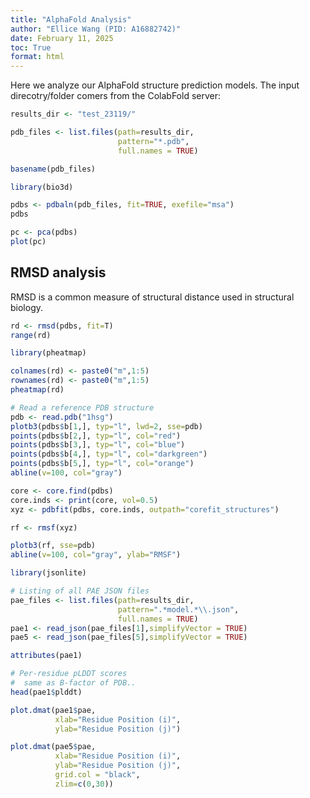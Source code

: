 ```yaml
---
title: "AlphaFold Analysis"
author: "Ellice Wang (PID: A16882742)"
date: February 11, 2025
toc: True
format: html
---
```


Here we analyze our AlphaFold structure prediction models. The input direcotry/folder comers from the ColabFold server:

```r
results_dir <- "test_23119/"
```

```r
pdb_files <- list.files(path=results_dir,
                        pattern="*.pdb",
                        full.names = TRUE)

basename(pdb_files)
```

```r
library(bio3d)
```

```r
pdbs <- pdbaln(pdb_files, fit=TRUE, exefile="msa")
pdbs
```

```r
pc <- pca(pdbs)
plot(pc)
```

## RMSD analysis
RMSD is a common measure of structural distance used in structural biology.

```r
rd <- rmsd(pdbs, fit=T)
range(rd)
```

```r
library(pheatmap)

colnames(rd) <- paste0("m",1:5)
rownames(rd) <- paste0("m",1:5)
pheatmap(rd)
```

```r
# Read a reference PDB structure
pdb <- read.pdb("1hsg")
plotb3(pdbs$b[1,], typ="l", lwd=2, sse=pdb)
points(pdbs$b[2,], typ="l", col="red")
points(pdbs$b[3,], typ="l", col="blue")
points(pdbs$b[4,], typ="l", col="darkgreen")
points(pdbs$b[5,], typ="l", col="orange")
abline(v=100, col="gray")
```

```r
core <- core.find(pdbs)
core.inds <- print(core, vol=0.5)
xyz <- pdbfit(pdbs, core.inds, outpath="corefit_structures")

rf <- rmsf(xyz)

plotb3(rf, sse=pdb)
abline(v=100, col="gray", ylab="RMSF")
```

```r
library(jsonlite)

# Listing of all PAE JSON files
pae_files <- list.files(path=results_dir,
                        pattern=".*model.*\\.json",
                        full.names = TRUE)
pae1 <- read_json(pae_files[1],simplifyVector = TRUE)
pae5 <- read_json(pae_files[5],simplifyVector = TRUE)

attributes(pae1)

# Per-residue pLDDT scores 
#  same as B-factor of PDB..
head(pae1$plddt) 
```

```r
plot.dmat(pae1$pae, 
          xlab="Residue Position (i)",
          ylab="Residue Position (j)")
```

```r
plot.dmat(pae5$pae, 
          xlab="Residue Position (i)",
          ylab="Residue Position (j)",
          grid.col = "black",
          zlim=c(0,30))
```




